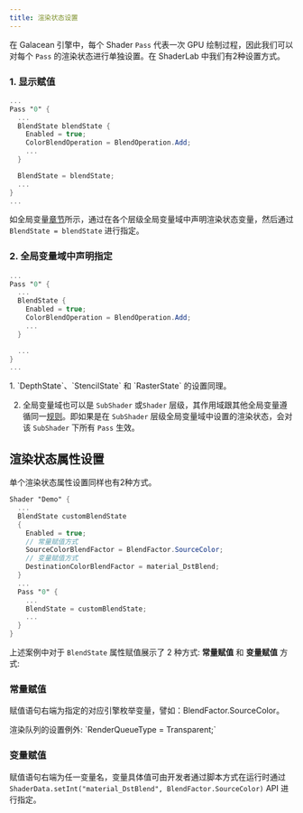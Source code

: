 ```yaml
---
title: 渲染状态设置
---
```


在 Galacean 引擎中，每个 Shader `Pass` 代表一次 GPU 绘制过程，因此我们可以对每个 `Pass`
的渲染状态进行单独设置。在 ShaderLab 中我们有2种设置方式。

### 1. 显示赋值

```glsl showLineNumbers {4, 10}
...
Pass "0" {
  ...
  BlendState blendState {
    Enabled = true;
    ColorBlendOperation = BlendOperation.Add;
    ...
  }

  BlendState = blendState;
  ...
}
...
```

如全局变量[章节](./global)所示，通过在各个层级全局变量域中声明渲染状态变量，然后通过 `BlendState = blendState` 进行指定。

### 2. 全局变量域中声明指定

```glsl showLineNumbers {4}
...
Pass "0" {
  ...
  BlendState {
    Enabled = true;
    ColorBlendOperation = BlendOperation.Add;
    ...
  }

  ...
}
...
```

<Callout type="info">
1. `DepthState`、`StencilState` 和 `RasterState` 的设置同理。

2. 全局变量域也可以是 `SubShader` 或`Shader` 层级，其作用域跟其他全局变量遵循同一[规则](./global/#全局变量作用域)。即如果是在 `SubShader` 层级全局变量域中设置的渲染状态，会对该 `SubShader` 下所有 `Pass` 生效。
</Callout>

## 渲染状态属性设置

单个渲染状态属性设置同样也有2种方式。

```glsl showLineNumbers {7,9}
Shader "Demo" {
  ...
  BlendState customBlendState
  {
    Enabled = true;
    // 常量赋值方式
    SourceColorBlendFactor = BlendFactor.SourceColor;
    // 变量赋值方式
    DestinationColorBlendFactor = material_DstBlend;
  }
  ...
  Pass "0" {
    ...
    BlendState = customBlendState;
    ...
  }
}
```

上述案例中对于 `BlendState` 属性赋值展示了 2 种方式: **常量赋值** 和 **变量赋值** 方式:

### 常量赋值

赋值语句右端为指定的对应引擎枚举变量，譬如：BlendFactor.SourceColor。

<Callout type="warning">
渲染队列的设置例外: `RenderQueueType = Transparent;`
</Callout>

### 变量赋值

赋值语句右端为任一变量名，变量具体值可由开发者通过脚本方式在运行时通过 `ShaderData.setInt("material_DstBlend", BlendFactor.SourceColor)` API 进行指定。
